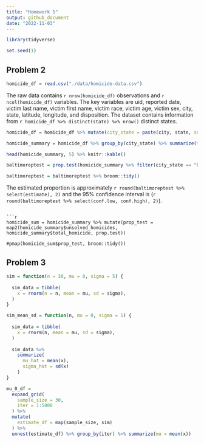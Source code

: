 ```yaml
---
title: "Homework 5"
output: github_document
date: "2022-11-03"
---
```


```r
library(tidyverse)

set.seed(1)
```

## Problem 2
```r
homicide_df = read.csv("./data/homicide-data.csv")
```
The raw data contains `r nrow(homicide_df)` observations and `r ncol(homicide_df)` variables. The key variables are uid, reported date, victim last name, victim first name, victim race, victim age, victim sex, city, state, latitude, longitude, and disposition. The dataset contains information from `r homicide_df %>% distinct(state) %>% nrow()` distinct states.

```r
homicide_df = homicide_df %>% mutate(city_state = paste(city, state, sep = ", "))

homicide_summary = homicide_df %>% group_by(city_state) %>% summarize(total_homicide = n(), unsolved_homicides = sum(disposition == "Closed without arrest" | disposition == "Open/No arrest"))

head(homicide_summary, 5) %>% knitr::kable()
```

```r
baltimoreptest = prop.test(homicide_summary %>% filter(city_state == "Baltimore, MD") %>% pull(unsolved_homicides), homicide_summary %>% filter(city_state == "Baltimore, MD") %>% pull(total_homicide))

baltimoreptest = baltimoreptest %>% broom::tidy()
```

The estimated proportion is approximately `r round(baltimoreptest %>% select(estimate), 2)` and the 95% confidence interval is (`r round(baltimoreptest %>% select(conf.low, conf.high), 2)`).
```

```r
homicide_sum = homicide_summary %>% mutate(prop_test = map2(homicide_summary$unsolved_homicides, homicide_summary$total_homicide, prop.test))

#pmap(homicide_sum$prop_test, broom::tidy())
```


## Problem 3
```r
sim = function(n = 30, mu = 0, sigma = 5) {
  
  sim_data = tibble(
    x = rnorm(n = n, mean = mu, sd = sigma),
  )
}

sim_mean_sd = function(n, mu = 0, sigma = 5) {
  
  sim_data = tibble(
    x = rnorm(n, mean = mu, sd = sigma),
  )
  
  sim_data %>% 
    summarize(
      mu_hat = mean(x),
      sigma_hat = sd(x)
    )
}

mu_0_df = 
  expand_grid(
    sample_size = 30,
    iter = 1:5000
  ) %>% 
  mutate(
    estimate_df = map(sample_size, sim)
  ) %>% 
  unnest(estimate_df) %>% group_by(iter) %>% summarize(mu = mean(x))
```


